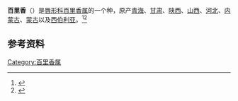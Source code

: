 {{About|物种百里香|百里香属香料通称|百里香属}}
{{Speciesbox
| image = 
| image_caption = 
| genus = Thymus
| species = mongolicus
| authority = (Ronniger) Ronniger
}}

'''百里香'''（{{sn|''Thymus mongolicus''}}）是[[唇形科|唇形科]][[百里香属|百里香属]]的一个种，原产[[青海|青海]]、[[甘肃|甘肃]]、[[陕西|陕西]]、[[山西|山西]]、[[河北|河北]]、[[内蒙古|内蒙古]]、[[蒙古|蒙古]]以及[[西伯利亚|西伯利亚]]。<ref>{{Cite web|title=''Thymus mongolicus'' 百里香|url=http://www.efloras.org/florataxon.aspx?flora_id=2&taxon_id=200020493|accessdate=2019-12-23|author=eFloras|date=|format=|work=Flora of China|publisher=|language=|archive-date=2013-12-28|archive-url=https://web.archive.org/web/20131228192314/http://www.efloras.org/florataxon.aspx?flora_id=2&taxon_id=200020493|dead-url=no}}</ref><ref>{{Cite web|title=''Thymus mongolicus'' (Ronniger) Ronniger|url=http://powo.science.kew.org/taxon/urn:lsid:ipni.org:names:461429-1|accessdate=2019-12-23|author=|date=|format=|work=Plants of the World Online|publisher=Kew Science|language=|archive-date=2019-12-23|archive-url=https://web.archive.org/web/20191223032224/http://powo.science.kew.org/taxon/urn:lsid:ipni.org:names:461429-1|dead-url=no}}</ref>

== 参考资料 ==
<references />
{{Taxonbar|from=Q15374633}}

[[Category:百里香属|Category:百里香属]]